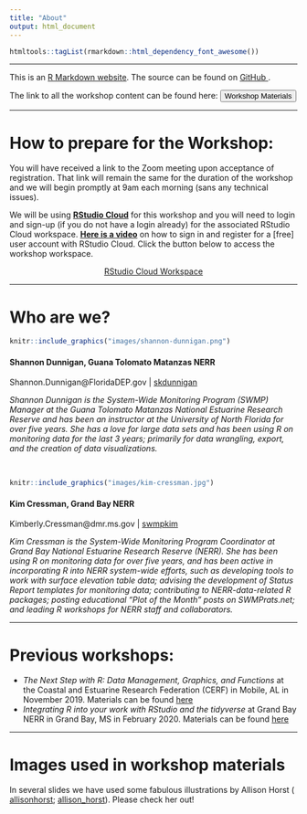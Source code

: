 ```yaml
---
title: "About"
output: html_document
---
```


```r
htmltools::tagList(rmarkdown::html_dependency_font_awesome())
```

***


<div class="jumbotron">
<p>This is an [R Markdown website](http://rmarkdown.rstudio.com/rmarkdown_websites.html). 
The source can be found on [GitHub <i class="fa fa-github"></i>](https://github.com/skdunnigan/2020-06_GTMNERR_RWorkshop).</p>
<p>
The link to all the workshop content can be found here: [<button type="button" class="btn btn-info">Workshop Materials</button>](https://github.com/skdunnigan/2020-06_GTMNERR_RWorkshop_Materials)</p>
</div>

***

# How to prepare for the Workshop:

<i class="fa fa-users"></i>
You will have received a link to the Zoom meeting upon acceptance of registration. That link will remain the same for the duration of the workshop and we will begin promptly at 9am each morning (sans any technical issues). 

We will be using [**RStudio Cloud**](https://rstudio.cloud) for this workshop and you will need to login and sign-up (if you do not have a login already) for the associated RStudio Cloud workspace.  [**Here is a video**](https://www.youtube.com/watch?v=k_W1kS10rLw&feature=emb_title) on how to sign in and register for a [free] user account with RStudio Cloud.
Click the button below to access the workshop workspace.

<p><center><a class="btn btn-warning btn" href="https://rstudio.cloud/spaces/69467/join?access_code=qxliGkr1Dgd5tu8JQ8nGoRIWI9%2BOQkWRn8yStGp1" role="button">RStudio Cloud Workspace</a>
  </p></center>
  
***

# Who are we?

```r
knitr::include_graphics("images/shannon-dunnigan.png")

```

#### Shannon Dunnigan, Guana Tolomato Matanzas NERR

<i class="fa fa-envelope"></i> Shannon.Dunnigan@FloridaDEP.gov  |  [<i class="fa fa-github"></i>  skdunnigan](https://www.github.com/skdunnigan)

*Shannon Dunnigan is the System-Wide Monitoring Program (SWMP) Manager at the Guana Tolomato Matanzas National Estuarine Research Reserve and has been an instructor at the University of North Florida for over five years. She has a love for large data sets and has been using R on monitoring data for the last 3 years; primarily for data wrangling, export, and the creation of data visualizations.*


<br>

```r
knitr::include_graphics("images/kim-cressman.jpg")

```

#### Kim Cressman, Grand Bay NERR

<i class="fa fa-envelope"></i> Kimberly.Cressman@dmr.ms.gov  |  [<i class="fa fa-github"></i> swmpkim](https://www.github.com/swmpkim)

*Kim Cressman is the System-Wide Monitoring Program Coordinator at Grand Bay National Estuarine Research Reserve (NERR). She has been using R on monitoring data for over five years, and has been active in incorporating R into NERR system-wide efforts, such as developing tools to work with surface elevation table data; advising the development of Status Report templates for monitoring data; contributing to NERR-data-related R packages; posting educational “Plot of the Month” posts on SWMPrats.net; and leading R workshops for NERR staff and collaborators.*

***


# Previous workshops:

  * *The Next Step with R: Data Management, Graphics, and Functions* at the Coastal and Estuarine Research Federation (CERF) in Mobile, AL in November 2019. Materials can be found [here](https://github.com/swmpkim/2019_CERF)
  * *Integrating R into your work with RStudio and the tidyverse* at Grand Bay NERR in Grand Bay, MS in February 2020. Materials can be found [here](https://github.com/swmpkim/2020-02_GBNERR_Rworkshop)

***

# Images used in workshop materials

In several slides we have used some fabulous illustrations by Allison Horst ([<i class="fa fa-github"></i> allisonhorst](https://www.github.com/allisonhorst); [<i class="fa fa-twitter"></i>allison_horst](https://twitter.com/allison_horst)). Please check her out! 
  
